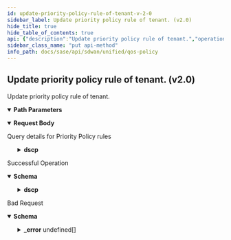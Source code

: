 ```yaml
---
id: update-priority-policy-rule-of-tenant-v-2-0
sidebar_label: Update priority policy rule of tenant. (v2.0)
hide_title: true
hide_table_of_contents: true
api: {"description":"Update priority policy rule of tenant.","operationId":"put-sdwan-v2.0-api-prioritypolicysets-policy_set_id-prioritypolicyrules-policy_rule_id","parameters":[{"description":"Policy Set Id","in":"path","name":"policy_set_id","required":true,"schema":{"description":"Policy Set Id","type":"string"}},{"description":"Policy Rule Id","in":"path","name":"policy_rule_id","required":true,"schema":{"description":"Policy Rule Id","type":"string"}}],"requestBody":{"content":{"application/json":{"schema":{"properties":{"app_def_ids":{"description":"App Def Ids: ListString(allowDuplicate = false, allowEmpty = true, allowNull = true, length = 0, listMaxSize = 0, error = DUPLICATE_APP_DEF_IDS: Duplicate app ids are specified., noTrim = false, regex = , required = false) Size(max = 256, error = APP_DEF_ID_LIST_SIZE_EXCEEDED: Maximum 256 applications can be specified in a rule., min = 0) ","items":{"description":"App Def Ids","type":"string"},"type":"array"},"description":{"description":"Description: Size(max = 256, error = DESCRIPTION_EXCEEDS_LIMIT: Description length exceeds limit, min = 0) ","type":"string"},"destination_prefixes_id":{"description":"Destination Prefixes Id: Digits(fraction = 0, integer = 30, error = INVALID_DESTINATION_PREFIXES_ID: Specified destination prefix is invalid.) ","type":"string"},"dscp":{"description":"Dscp: Valid ","properties":{"value":{"description":"Value: Range(max = 63L, error = APPDEF_CONFIG_INVALID_DSCP: DSCP value must be in between 0-63, min = 0L) ","format":"int32","type":"integer"}}},"enabled":{"description":"Enabled","type":"boolean"},"id":{"description":"Id","type":"string"},"name":{"description":"Name: Required(error = NAME_REQD: Please provide resource name.) Size(max = 128, error = NAME_EXCEEDS_LIMIT: Name of the resource exceeds limit., min = 0) ","type":"string"},"network_context_id":{"description":"Network Context Id: Digits(fraction = 0, integer = 30, error = INVALID_NETWORK_CONTEXT_ID: Specified network context is invalid.) ","type":"string"},"order_number":{"description":"Order Number: Min(error = INVALID_ORDER_NUMBER_MINIMUM_VAL: Policy Rule order number should not be less than 1., value = 1L) Max(error = INVALID_ORDER_NUMBER_MAXIMUM_VAL: Policy Rule order number should not be greater than 65535., value = 65535L) ","type":"integer"},"priority_number":{"description":"Priority Number: Required(error = INVALID_PRIORITY_NUMBER: Invalid priority number.) Min(error = PRIORITY_NUMBER_MINIMUM_VAL: Priority number should not be less than 1., value = 1L) Max(error = PRIORITY_NUMBER_MAXIMUM_VAL: Priority number should not be greater than 4., value = 4L) ","format":"int32","type":"integer"},"source_prefixes_id":{"description":"Source Prefixes Id: Digits(fraction = 0, integer = 30, error = INVALID_SOURCE_PREFIXES_ID: Specified source prefix is invalid.) ","type":"string"},"tags":{"description":"Tags: ListString(allowDuplicate = false, allowEmpty = true, allowNull = true, length = 128, listMaxSize = 10, error = INVALID_TAG: Maximum 10 Unique tags of length 1024 each are allowed, noTrim = false, regex = [^,\\\\s]+, required = false) ","items":{"description":"Tags","type":"string"},"type":"array"}},"required":["priority_number","name"]}}},"description":"Query details for Priority Policy rules"},"responses":{"200":{"content":{"application/json":{"schema":{"properties":{"app_def_ids":{"description":"App Def Ids: ListString(allowDuplicate = false, allowEmpty = true, allowNull = true, length = 0, listMaxSize = 0, error = DUPLICATE_APP_DEF_IDS: Duplicate app ids are specified., noTrim = false, regex = , required = false) Size(max = 256, error = APP_DEF_ID_LIST_SIZE_EXCEEDED: Maximum 256 applications can be specified in a rule., min = 0) ","items":{"description":"App Def Ids","type":"string"},"type":"array"},"description":{"description":"Description: Size(max = 256, error = DESCRIPTION_EXCEEDS_LIMIT: Description length exceeds limit, min = 0) ","type":"string"},"destination_prefixes_id":{"description":"Destination Prefixes Id: Digits(fraction = 0, integer = 30, error = INVALID_DESTINATION_PREFIXES_ID: Specified destination prefix is invalid.) ","type":"string"},"dscp":{"description":"Dscp: Valid ","properties":{"value":{"description":"Value: Range(max = 63L, error = APPDEF_CONFIG_INVALID_DSCP: DSCP value must be in between 0-63, min = 0L) ","format":"int32","type":"integer"}}},"enabled":{"description":"Enabled","type":"boolean"},"id":{"description":"Id","type":"string"},"name":{"description":"Name: Required(error = NAME_REQD: Please provide resource name.) Size(max = 128, error = NAME_EXCEEDS_LIMIT: Name of the resource exceeds limit., min = 0) ","type":"string"},"network_context_id":{"description":"Network Context Id: Digits(fraction = 0, integer = 30, error = INVALID_NETWORK_CONTEXT_ID: Specified network context is invalid.) ","type":"string"},"order_number":{"description":"Order Number: Min(error = INVALID_ORDER_NUMBER_MINIMUM_VAL: Policy Rule order number should not be less than 1., value = 1L) Max(error = INVALID_ORDER_NUMBER_MAXIMUM_VAL: Policy Rule order number should not be greater than 65535., value = 65535L) ","type":"integer"},"priority_number":{"description":"Priority Number: Required(error = INVALID_PRIORITY_NUMBER: Invalid priority number.) Min(error = PRIORITY_NUMBER_MINIMUM_VAL: Priority number should not be less than 1., value = 1L) Max(error = PRIORITY_NUMBER_MAXIMUM_VAL: Priority number should not be greater than 4., value = 4L) ","format":"int32","type":"integer"},"source_prefixes_id":{"description":"Source Prefixes Id: Digits(fraction = 0, integer = 30, error = INVALID_SOURCE_PREFIXES_ID: Specified source prefix is invalid.) ","type":"string"},"tags":{"description":"Tags: ListString(allowDuplicate = false, allowEmpty = true, allowNull = true, length = 128, listMaxSize = 10, error = INVALID_TAG: Maximum 10 Unique tags of length 1024 each are allowed, noTrim = false, regex = [^,\\\\s]+, required = false) ","items":{"description":"Tags","type":"string"},"type":"array"}},"required":["priority_number","name"]}}},"description":"Successful Operation"},"400":{"content":{"application/json":{"example":{"value":{"_error":[{"code":"DUPLICATE_APP_DEF_IDS"},{"code":"APP_DEF_ID_LIST_SIZE_EXCEEDED"},{"code":"INVALID_NETWORK_CONTEXT_ID"},{"code":"INVALID_ORDER_NUMBER_MINIMUM_VAL"},{"code":"INVALID_ORDER_NUMBER_MAXIMUM_VAL"},{"code":"INVALID_SOURCE_PREFIXES_ID"},{"code":"INVALID_DESTINATION_PREFIXES_ID"},{"code":"INVALID_JSON_EXTRA_ATTRIBUTE"},{"code":"INVALID_JSON_COMMON_ATTR_MISMATCH"},{"code":"PRIORITYPOLICYSET_NOT_PRESENT"},{"code":"INVALID_POLICYSET_STATE"},{"code":"INVALID_DEFAULT_RULE_FLAG"},{"code":"INVALID_DEFAULT_RULE_NAME"},{"code":"INVALID_DEFAULT_RULE_APPDEFS_UPDATE"},{"code":"INVALID_DEFAULT_RULE_DESTINATION_PREFIX_UPDATE"},{"code":"INVALID_DEFAULT_RULE_SOURCE_PREFIX_UPDATE"},{"code":"INVALID_DEFAULT_RULE_ENABLED_FLAG_UPDATE"},{"code":"INVALID_DEFAULT_RULE_NETWORK_CONTEXT_UPDATE"},{"code":"POLICY_RULE_UPDATE_INVALID_NETWORK_CONTEXT"},{"code":"POLICYRULE_CONFIG_INVALID_APPDEF_IDS"},{"code":"POLICYRULE_CONFIG_INVALID_NETWORK_CONTEXT"},{"code":"POLICYRULE_CONFIG_INVALID_SOURCE_PREFIX"},{"code":"POLICYRULE_CONFIG_INVALID_DESTINATION_PREFIX"},{"code":"POLICYRULE_CONFIG_ALREADY_EXISTS_FOR_THE_APPS"},{"code":"INVALID_PRIORITY_NUMBER"},{"code":"PRIORITY_NUMBER_MINIMUM_VAL"},{"code":"PRIORITY_NUMBER_MAXIMUM_VAL"}]}},"schema":{"properties":{"_error":{"items":{"properties":{"code":{"type":"string"},"message":{"type":"string"}}},"type":"array"}}}}},"description":"Bad Request"}},"tags":["QOS Policy"],"method":"put","path":"/sdwan/v2.0/api/prioritypolicysets/{policy_set_id}/prioritypolicyrules/{policy_rule_id}","servers":[{"url":"/"}],"jsonRequestBodyExample":{"app_def_ids":["string"],"description":"string","destination_prefixes_id":"string","dscp":{"value":0},"enabled":true,"id":"string","name":"string","network_context_id":"string","order_number":0,"priority_number":0,"source_prefixes_id":"string","tags":["string"]},"info":{"contact":{},"description":"List of APIs used to manage the QoS policies.","title":"QOS Policy","version":"Latest"},"postman":{"name":"Update priority policy rule of tenant. (v2.0)","description":{"content":"Update priority policy rule of tenant.","type":"text/plain"},"url":{"path":["sdwan","v2.0","api","prioritypolicysets",":policy_set_id","prioritypolicyrules",":policy_rule_id"],"host":["{{baseUrl}}"],"query":[],"variable":[{"disabled":false,"description":{"content":"(Required) Policy Set Id","type":"text/plain"},"type":"any","value":"","key":"policy_set_id"},{"disabled":false,"description":{"content":"(Required) Policy Rule Id","type":"text/plain"},"type":"any","value":"","key":"policy_rule_id"}]},"header":[{"key":"Content-Type","value":"application/json"},{"key":"Accept","value":"application/json"}],"method":"PUT","body":{"mode":"raw","raw":"\"\"","options":{"raw":{"language":"json"}}}}}
sidebar_class_name: "put api-method"
info_path: docs/sase/api/sdwan/unified/qos-policy
---
```



## Update priority policy rule of tenant. (v2.0)



Update priority policy rule of tenant.

<details style={{"marginBottom":"1rem"}} data-collapsed={false} open={true}><summary style={{}}><strong>Path Parameters</strong></summary><div><ul><ParamsItem className={"paramsItem"} param={{"description":"Policy Set Id","in":"path","name":"policy_set_id","required":true,"schema":{"description":"Policy Set Id","type":"string"}}}></ParamsItem><ParamsItem className={"paramsItem"} param={{"description":"Policy Rule Id","in":"path","name":"policy_rule_id","required":true,"schema":{"description":"Policy Rule Id","type":"string"}}}></ParamsItem></ul></div></details><details style={{}} data-collapsed={false} open={true}><summary style={{"textAlign":"left"}}><strong>Request Body</strong></summary><div style={{"textAlign":"left","marginLeft":"1rem"}}><div style={{"marginTop":"1rem","marginBottom":"1rem"}}>

Query details for Priority Policy rules

</div></div><ul style={{"marginLeft":"1rem"}}><SchemaItem collapsible={false} name={"app_def_ids"} required={false} schemaDescription={"App Def Ids: ListString(allowDuplicate = false, allowEmpty = true, allowNull = true, length = 0, listMaxSize = 0, error = DUPLICATE_APP_DEF_IDS: Duplicate app ids are specified., noTrim = false, regex = , required = false) Size(max = 256, error = APP_DEF_ID_LIST_SIZE_EXCEEDED: Maximum 256 applications can be specified in a rule., min = 0) "} schemaName={"string[]"} qualifierMessage={undefined}></SchemaItem><SchemaItem collapsible={false} name={"description"} required={false} schemaDescription={"Description: Size(max = 256, error = DESCRIPTION_EXCEEDS_LIMIT: Description length exceeds limit, min = 0) "} schemaName={"string"} qualifierMessage={undefined}></SchemaItem><SchemaItem collapsible={false} name={"destination_prefixes_id"} required={false} schemaDescription={"Destination Prefixes Id: Digits(fraction = 0, integer = 30, error = INVALID_DESTINATION_PREFIXES_ID: Specified destination prefix is invalid.) "} schemaName={"string"} qualifierMessage={undefined}></SchemaItem><SchemaItem collapsible={true} className={"schemaItem"}><details style={{}}><summary style={{}}><strong>dscp</strong><span style={{"opacity":"0.6"}}> </span></summary><div style={{"marginLeft":"1rem"}}><div style={{"marginTop":".5rem","marginBottom":".5rem"}}>

Dscp: Valid 

</div><SchemaItem collapsible={false} name={"value"} required={false} schemaDescription={"Value: Range(max = 63L, error = APPDEF_CONFIG_INVALID_DSCP: DSCP value must be in between 0-63, min = 0L) "} schemaName={"int32"} qualifierMessage={undefined}></SchemaItem></div></details></SchemaItem><SchemaItem collapsible={false} name={"enabled"} required={false} schemaDescription={"Enabled"} schemaName={"boolean"} qualifierMessage={undefined}></SchemaItem><SchemaItem collapsible={false} name={"id"} required={false} schemaDescription={"Id"} schemaName={"string"} qualifierMessage={undefined}></SchemaItem><SchemaItem collapsible={false} name={"name"} required={true} schemaDescription={"Name: Required(error = NAME_REQD: Please provide resource name.) Size(max = 128, error = NAME_EXCEEDS_LIMIT: Name of the resource exceeds limit., min = 0) "} schemaName={"string"} qualifierMessage={undefined}></SchemaItem><SchemaItem collapsible={false} name={"network_context_id"} required={false} schemaDescription={"Network Context Id: Digits(fraction = 0, integer = 30, error = INVALID_NETWORK_CONTEXT_ID: Specified network context is invalid.) "} schemaName={"string"} qualifierMessage={undefined}></SchemaItem><SchemaItem collapsible={false} name={"order_number"} required={false} schemaDescription={"Order Number: Min(error = INVALID_ORDER_NUMBER_MINIMUM_VAL: Policy Rule order number should not be less than 1., value = 1L) Max(error = INVALID_ORDER_NUMBER_MAXIMUM_VAL: Policy Rule order number should not be greater than 65535., value = 65535L) "} schemaName={"integer"} qualifierMessage={undefined}></SchemaItem><SchemaItem collapsible={false} name={"priority_number"} required={true} schemaDescription={"Priority Number: Required(error = INVALID_PRIORITY_NUMBER: Invalid priority number.) Min(error = PRIORITY_NUMBER_MINIMUM_VAL: Priority number should not be less than 1., value = 1L) Max(error = PRIORITY_NUMBER_MAXIMUM_VAL: Priority number should not be greater than 4., value = 4L) "} schemaName={"int32"} qualifierMessage={undefined}></SchemaItem><SchemaItem collapsible={false} name={"source_prefixes_id"} required={false} schemaDescription={"Source Prefixes Id: Digits(fraction = 0, integer = 30, error = INVALID_SOURCE_PREFIXES_ID: Specified source prefix is invalid.) "} schemaName={"string"} qualifierMessage={undefined}></SchemaItem><SchemaItem collapsible={false} name={"tags"} required={false} schemaDescription={"Tags: ListString(allowDuplicate = false, allowEmpty = true, allowNull = true, length = 128, listMaxSize = 10, error = INVALID_TAG: Maximum 10 Unique tags of length 1024 each are allowed, noTrim = false, regex = [^,\\\\s]+, required = false) "} schemaName={"string[]"} qualifierMessage={undefined}></SchemaItem></ul></details><div><ApiTabs><TabItem label={"200"} value={"200"}><div>

Successful Operation

</div><div><details style={{}} data-collapsed={false} open={true}><summary style={{"textAlign":"left"}}><strong>Schema</strong></summary><div style={{"textAlign":"left","marginLeft":"1rem"}}></div><ul style={{"marginLeft":"1rem"}}><SchemaItem collapsible={false} name={"app_def_ids"} required={false} schemaDescription={"App Def Ids: ListString(allowDuplicate = false, allowEmpty = true, allowNull = true, length = 0, listMaxSize = 0, error = DUPLICATE_APP_DEF_IDS: Duplicate app ids are specified., noTrim = false, regex = , required = false) Size(max = 256, error = APP_DEF_ID_LIST_SIZE_EXCEEDED: Maximum 256 applications can be specified in a rule., min = 0) "} schemaName={"string[]"} qualifierMessage={undefined}></SchemaItem><SchemaItem collapsible={false} name={"description"} required={false} schemaDescription={"Description: Size(max = 256, error = DESCRIPTION_EXCEEDS_LIMIT: Description length exceeds limit, min = 0) "} schemaName={"string"} qualifierMessage={undefined}></SchemaItem><SchemaItem collapsible={false} name={"destination_prefixes_id"} required={false} schemaDescription={"Destination Prefixes Id: Digits(fraction = 0, integer = 30, error = INVALID_DESTINATION_PREFIXES_ID: Specified destination prefix is invalid.) "} schemaName={"string"} qualifierMessage={undefined}></SchemaItem><SchemaItem collapsible={true} className={"schemaItem"}><details style={{}}><summary style={{}}><strong>dscp</strong><span style={{"opacity":"0.6"}}> </span></summary><div style={{"marginLeft":"1rem"}}><div style={{"marginTop":".5rem","marginBottom":".5rem"}}>

Dscp: Valid 

</div><SchemaItem collapsible={false} name={"value"} required={false} schemaDescription={"Value: Range(max = 63L, error = APPDEF_CONFIG_INVALID_DSCP: DSCP value must be in between 0-63, min = 0L) "} schemaName={"int32"} qualifierMessage={undefined}></SchemaItem></div></details></SchemaItem><SchemaItem collapsible={false} name={"enabled"} required={false} schemaDescription={"Enabled"} schemaName={"boolean"} qualifierMessage={undefined}></SchemaItem><SchemaItem collapsible={false} name={"id"} required={false} schemaDescription={"Id"} schemaName={"string"} qualifierMessage={undefined}></SchemaItem><SchemaItem collapsible={false} name={"name"} required={true} schemaDescription={"Name: Required(error = NAME_REQD: Please provide resource name.) Size(max = 128, error = NAME_EXCEEDS_LIMIT: Name of the resource exceeds limit., min = 0) "} schemaName={"string"} qualifierMessage={undefined}></SchemaItem><SchemaItem collapsible={false} name={"network_context_id"} required={false} schemaDescription={"Network Context Id: Digits(fraction = 0, integer = 30, error = INVALID_NETWORK_CONTEXT_ID: Specified network context is invalid.) "} schemaName={"string"} qualifierMessage={undefined}></SchemaItem><SchemaItem collapsible={false} name={"order_number"} required={false} schemaDescription={"Order Number: Min(error = INVALID_ORDER_NUMBER_MINIMUM_VAL: Policy Rule order number should not be less than 1., value = 1L) Max(error = INVALID_ORDER_NUMBER_MAXIMUM_VAL: Policy Rule order number should not be greater than 65535., value = 65535L) "} schemaName={"integer"} qualifierMessage={undefined}></SchemaItem><SchemaItem collapsible={false} name={"priority_number"} required={true} schemaDescription={"Priority Number: Required(error = INVALID_PRIORITY_NUMBER: Invalid priority number.) Min(error = PRIORITY_NUMBER_MINIMUM_VAL: Priority number should not be less than 1., value = 1L) Max(error = PRIORITY_NUMBER_MAXIMUM_VAL: Priority number should not be greater than 4., value = 4L) "} schemaName={"int32"} qualifierMessage={undefined}></SchemaItem><SchemaItem collapsible={false} name={"source_prefixes_id"} required={false} schemaDescription={"Source Prefixes Id: Digits(fraction = 0, integer = 30, error = INVALID_SOURCE_PREFIXES_ID: Specified source prefix is invalid.) "} schemaName={"string"} qualifierMessage={undefined}></SchemaItem><SchemaItem collapsible={false} name={"tags"} required={false} schemaDescription={"Tags: ListString(allowDuplicate = false, allowEmpty = true, allowNull = true, length = 128, listMaxSize = 10, error = INVALID_TAG: Maximum 10 Unique tags of length 1024 each are allowed, noTrim = false, regex = [^,\\\\s]+, required = false) "} schemaName={"string[]"} qualifierMessage={undefined}></SchemaItem></ul></details></div></TabItem><TabItem label={"400"} value={"400"}><div>

Bad Request

</div><div><details style={{}} data-collapsed={false} open={true}><summary style={{"textAlign":"left"}}><strong>Schema</strong></summary><div style={{"textAlign":"left","marginLeft":"1rem"}}></div><ul style={{"marginLeft":"1rem"}}><SchemaItem collapsible={true} className={"schemaItem"}><details style={{}}><summary style={{}}><strong>_error</strong><span style={{"opacity":"0.6"}}> undefined[]</span></summary><div style={{"marginLeft":"1rem"}}><SchemaItem collapsible={false} name={"code"} required={false} schemaDescription={undefined} schemaName={"string"} qualifierMessage={undefined}></SchemaItem><SchemaItem collapsible={false} name={"message"} required={false} schemaDescription={undefined} schemaName={"string"} qualifierMessage={undefined}></SchemaItem></div></details></SchemaItem></ul></details></div></TabItem></ApiTabs></div>
      